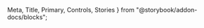   Meta,
  Title,
  Primary,
  Controls,
  Stories
} from "@storybook/addon-docs/blocks";


<Meta of={DataTableStories} />

<Title />

<Primary />

## Usage

### Sorting

An array of objects, where each object defines the column key and the sorting order.

```js
[{ key: "calories", order: "asc" }]
```

### Column Search

Enables column specific searching, where the header's **searchable property** is true.

```js
{ key: "calories", title: "Calories", searchable: true }
```

### Column Alignment

Aligns table column based on each header's **align property**, defaulting to left alignment if unspecified.

```js
{ key: "calories", title: "Calories", align: "right" }
```

### Column Width

Sets the width of the table column based on each header's **width property**, defaulting to auto if unspecified.

```js
{ key: "calories", title: "Calories", width: 200 }
```

### Row Styling

Applies bold styling to rows where the item's **bold property** is true.

```js
{ name: "Artichoke", calories: 47, fat: 0.2, carbs: 10.5, protein: 3.3, iron: 1.3, bold: true }
```

### Clickable Rows

Enables row click functionality by listening to the **click:row** event.

```html
<wra-data-table :headers="headers" :items="items" @click:row="handleRowClick" />
```

```js
methods: {
  handleRowClick(row) {
    console.log("Row clicked:", row);
  }
}
```

<Controls />

`caption` the caption text displayed above the table.

`headers` the array of header definitions for the table columns - each header should be an object with at least a `key` and `title` property.

<Stories />
